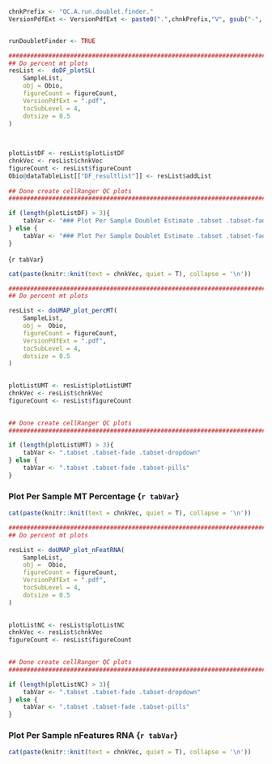 <!-- Set PArameters Module -->
<!-- Set the chnkPrefix to make all chunks unique in the overall folder -->
```{r doublet_finder_init, echo=TRUE, eval=TRUE, warning=FALSE}
chnkPrefix <- "QC.A.run.doublet.finder."
VersionPdfExt <- VersionPdfExt <- paste0(".",chnkPrefix,"V", gsub("-", "", Sys.Date()), ".pdf")


runDoubletFinder <- TRUE

```



```{r DF_data, echo=runDoubletFinder, eval=runDoubletFinder, warning=FALSE, results=F}
###############################################################################
## Do percent mt plots                                                       ##
resList <-  doDF_plotSL(
    SampleList,
    obj = Obio,
    figureCount = figureCount,
    VersionPdfExt = ".pdf",
    tocSubLevel = 4,
    dotsize = 0.5
)
    
 

plotListDF <- resList$plotListDF
chnkVec <- resList$chnkVec
figureCount <- resList$figureCount
Obio@dataTableList[["DF_resultlist"]] <- resList$addList
        
## Done create cellRanger QC plots                                           ##
###############################################################################

if (length(plotListDF) > 3){
    tabVar <- "### Plot Per Sample Doublet Estimate .tabset .tabset-fade .tabset-dropdown"
} else {
    tabVar <- "### Plot Per Sample Doublet Estimate .tabset .tabset-fade .tabset-pills"
}


```

{`r tabVar`}

```{r Plot_DF, echo=runDoubletFinder, eval=runDoubletFinder, warning=FALSE, results="asis"} 

cat(paste(knitr::knit(text = chnkVec, quiet = T), collapse = '\n'))

```


```{r UMAP_percentage, echo=TRUE, eval=TRUE, warning=FALSE, results=F}
###############################################################################
## Do percent mt plots                                                       ##

resList <- doUMAP_plot_percMT(
    SampleList,
    obj =  Obio,
    figureCount = figureCount,
    VersionPdfExt = ".pdf",
    tocSubLevel = 4,
    dotsize = 0.5
)
 

plotListUMT <- resList$plotListUMT
chnkVec <- resList$chnkVec
figureCount <- resList$figureCount

        
## Done create cellRanger QC plots                                           ##
###############################################################################

if (length(plotListUMT) > 3){
    tabVar <- ".tabset .tabset-fade .tabset-dropdown"
} else {
    tabVar <- ".tabset .tabset-fade .tabset-pills"
}


```

### Plot Per Sample MT Percentage {`r tabVar`}

```{r Plot_percent_MT, echo=TRUE, eval=TRUE, warning=FALSE, results="asis"} 

cat(paste(knitr::knit(text = chnkVec, quiet = T), collapse = '\n'))

```


```{r UMAP_nFeatures, echo=TRUE, eval=TRUE, warning=FALSE, results=F}
###############################################################################
## Do percent mt plots                                                       ##

resList <- doUMAP_plot_nFeatRNA(
    SampleList,
    obj =  Obio,
    figureCount = figureCount,
    VersionPdfExt = ".pdf",
    tocSubLevel = 4,
    dotsize = 0.5
)
 

plotListNC <- resList$plotListNC
chnkVec <- resList$chnkVec
figureCount <- resList$figureCount

        
## Done create cellRanger QC plots                                           ##
###############################################################################

if (length(plotListNC) > 3){
    tabVar <- ".tabset .tabset-fade .tabset-dropdown"
} else {
    tabVar <- ".tabset .tabset-fade .tabset-pills"
}


```

### Plot Per Sample nFeatures RNA {`r tabVar`}

```{r Plot_nFeatureRNA, echo=TRUE, eval=TRUE, warning=FALSE, results="asis"} 

cat(paste(knitr::knit(text = chnkVec, quiet = T), collapse = '\n'))

```


